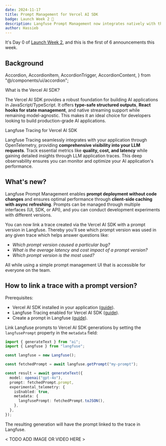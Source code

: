 ```yaml
---
date: 2024-11-17
title: Prompt Management for Vercel AI SDK
badge: Launch Week 2 🚀
description: Langfuse Prompt Management now integrates natively with the Vercel AI SDK. Version and release prompts in Langfuse, use them via Vercel AI SDK, monitor metrics in Langfuse.
author: Hassieb
---
```



<ChangelogHeader />

It's Day 0 of [Launch Week 2](/blog/2024-11-17-launch-week-2), and this is the first of 6 announcements this week.

## Background

  Accordion,
  AccordionItem,
  AccordionTrigger,
  AccordionContent,
} from "@/components/ui/accordion";

<Accordion>
<AccordionItem value="vercel-ai-sdk">
<AccordionTrigger>What is the Vercel AI SDK?</AccordionTrigger>
<AccordionContent>

The Vercel AI SDK provides a robust foundation for building AI applications in JavaScript/TypeScript. It offers **type-safe structured outputs**, **React hooks for state management**, and native streaming support while remaining model-agnostic. This makes it an ideal choice for developers looking to build production-grade AI applications.

</AccordionContent>
</AccordionItem>
<AccordionItem value="langfuse-tracing-for-vercel-ai-sdk">
<AccordionTrigger>Langfuse Tracing for Vercel AI SDK</AccordionTrigger>
<AccordionContent>

Langfuse Tracing seamlessly integrates with your application through OpenTelemetry, providing **comprehensive visibility into your LLM requests**. Track essential metrics like **quality, cost, and latency** while gaining detailed insights through LLM application traces. This deep observability ensures you can monitor and optimize your AI application's performance.

</AccordionContent>
</AccordionItem>
</Accordion>

## What's new?

Langfuse Prompt Management enables **prompt deployment without code changes** and ensures optimal performance through **client-side caching with async refreshing**. Prompts can be managed through multiple interfaces (UI, SDK, or API), and you can conduct development experiments with different versions.

You can now link a trace created via the Vercel AI SDK with a prompt version in Langfuse. Thereby you'll see which prompt version was used in any given trace which helps answer questions like:

- _Which prompt version caused a particular bug?_
- _What is the average latency and cost impact of a prompt version?_
- _Which prompt version is the most used?_

All while using a simple prompt management UI that is accessible for everyone on the team.

## How to link a trace with a prompt version?

Prerequisites:

- Vercel AI SDK installed in your application ([guide](https://sdk.vercel.ai/getting-started)).
- Langfuse Tracing enabled for Vercel AI SDK ([guide](/docs/integrations/vercel-ai-sdk)).
- Create a prompt in Langfuse ([guide](/docs/prompts/get-started)).

Link Langfuse prompts to Vercel AI SDK generations by setting the `langfusePrompt` property in the `metadata` field:

```typescript /langfusePrompt: fetchedPrompt.toJSON()/
import { generateText } from "ai";
import { Langfuse } from "langfuse";

const langfuse = new Langfuse();

const fetchedPrompt = await langfuse.getPrompt("my-prompt");

const result = await generateText({
  model: openai("gpt-4o"),
  prompt: fetchedPrompt.prompt,
  experimental_telemetry: {
    isEnabled: true,
    metadata: {
      langfusePrompt: fetchedPrompt.toJSON(),
    },
  },
});
```

The resulting generation will have the prompt linked to the trace in Langfuse.

< TODO ADD IMAGE OR VIDEO HERE >
